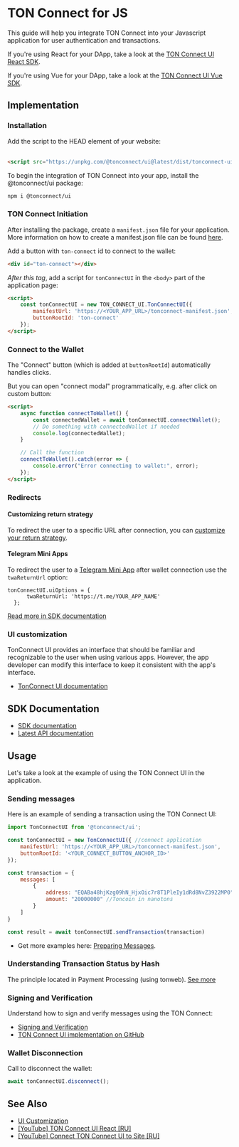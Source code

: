 
# TON Connect for JS

This guide will help you integrate TON Connect into your Javascript application for user authentication and transactions.

If you're using React for your DApp, take a look at the [TON Connect UI React SDK](/v3/guidelines/ton-connect/frameworks/react).

If you're using Vue for your DApp, take a look at the [TON Connect UI Vue SDK](/v3/guidelines/ton-connect/frameworks/vue).


## Implementation

### Installation

<Tabs groupId="Installation">
  <TabItem value="CDN" label="CDN">
Add the script to the HEAD element of your website:
    <br/>
    <br/>


```html
<script src="https://unpkg.com/@tonconnect/ui@latest/dist/tonconnect-ui.min.js"></script>
```
  </TabItem>
  <TabItem value="NPM" label="NPM">
    To begin the integration of TON Connect into your app, install the @tonconnect/ui package:

```bash npm2yarn
npm i @tonconnect/ui
```
  </TabItem>
</Tabs>

### TON Connect Initiation

After installing the package, create a `manifest.json` file for your application. More information on how to create a manifest.json file can be found [here](/v3/guidelines/ton-connect/guidelines/creating-manifest).

Add a button with `ton-connect` id to connect to the wallet:

```html
<div id="ton-connect"></div>
```

*After this tag*, add a script for `tonConnectUI` in the `<body>` part of the application page:

```html
<script>
    const tonConnectUI = new TON_CONNECT_UI.TonConnectUI({
        manifestUrl: 'https://<YOUR_APP_URL>/tonconnect-manifest.json',
        buttonRootId: 'ton-connect'
    });
</script>
```

### Connect to the Wallet

The "Connect" button (which is added at `buttonRootId`) automatically handles clicks.

But you can open "connect modal" programmatically, e.g. after click on custom button:

```html
<script>
    async function connectToWallet() {
        const connectedWallet = await tonConnectUI.connectWallet();
        // Do something with connectedWallet if needed
        console.log(connectedWallet);
    }

    // Call the function
    connectToWallet().catch(error => {
        console.error("Error connecting to wallet:", error);
    });
</script>
```

### Redirects

#### Customizing return strategy

To redirect the user to a specific URL after connection, you can [customize your return strategy](https://github.com/ton-connect/sdk/tree/main/packages/ui#add-the-return-strategy).

#### Telegram Mini Apps

To redirect the user to a [Telegram Mini App](/v3/guidelines/dapps/tma/overview) after wallet connection use the `twaReturnUrl` option:

```tsx
tonConnectUI.uiOptions = {
      twaReturnUrl: 'https://t.me/YOUR_APP_NAME'
  };
```

[Read more in SDK documentation](https://github.com/ton-connect/sdk/tree/main/packages/ui#use-inside-twa-telegram-web-app)

### UI customization

TonConnect UI provides an interface that should be familiar and recognizable to the user when using various apps. However, the app developer can modify this interface to keep it consistent with the app's interface.

- [TonConnect UI documentation](https://github.com/ton-connect/sdk/tree/main/packages/ui#ui-customisation)


## SDK Documentation

- [SDK documentation](https://github.com/ton-connect/sdk/blob/main/packages/ui/README.md)
- [Latest API documentation](https://ton-connect.github.io/sdk/modules/_tonconnect_ui.html)

## Usage

Let's take a look at the example of using the TON Connect UI in the application.

### Sending messages

Here is an example of sending a transaction using the TON Connect UI:

```js
import TonConnectUI from '@tonconnect/ui';

const tonConnectUI = new TonConnectUI({ //connect application
    manifestUrl: 'https://<YOUR_APP_URL>/tonconnect-manifest.json',
    buttonRootId: '<YOUR_CONNECT_BUTTON_ANCHOR_ID>'
});

const transaction = {
    messages: [
        {
            address: "EQABa48hjKzg09hN_HjxOic7r8T1PleIy1dRd8NvZ3922MP0", // destination address
            amount: "20000000" //Toncoin in nanotons
        }
    ]
}

const result = await tonConnectUI.sendTransaction(transaction)
```

- Get more examples here: [Preparing Messages](/v3/guidelines/ton-connect/guidelines/preparing-messages).

### Understanding Transaction Status by Hash

The principle located in Payment Processing (using tonweb). [See more](/develop/dapps/asset-processing/#checking-contracts-transactions)

### Signing and Verification

Understand how to sign and verify messages using the TON Connect:
- [Signing and Verification](/v3/guidelines/ton-connect/guidelines/verifying-signed-in-users)
- [TON Connect UI implementation on GitHub](https://github.com/ton-connect/sdk/tree/main/packages/ui#add-connect-request-parameters-ton_proof)

### Wallet Disconnection

Call to disconnect the wallet:
```js
await tonConnectUI.disconnect();
```

## See Also

* [UI Customization](https://github.com/ton-connect/sdk/tree/main/packages/ui#ui-customisation)
* [[YouTube] TON Connect UI React [RU]](https://youtu.be/wIMbkJHv0Fs?list=PLyDBPwv9EPsCJ226xS5_dKmXXxWx1CKz_&t=1747)
* [[YouTube] Connect TON Connect UI to Site [RU]](https://www.youtube.com/watch?v=HUQ1DPfFxG4&list=PLyDBPwv9EPsAIWi8vgic9kiV3KF_wvIcz&index=4)
